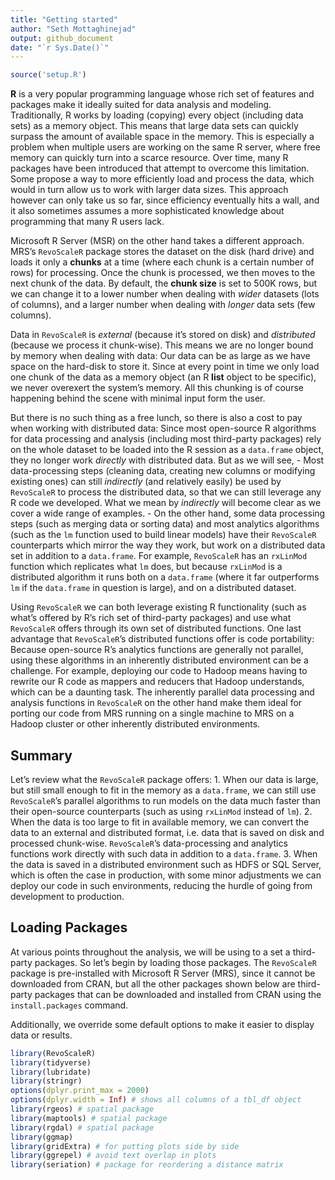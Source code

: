 ```yaml
---
title: "Getting started"
author: "Seth Mottaghinejad"
output: github_document
date: "`r Sys.Date()`"
---
```


```r
source('setup.R')
```

**R** is a very popular programming language whose rich set of features and packages make it ideally suited for data analysis and modeling. Traditionally, R works by loading (copying) every object (including data sets) as a memory object. This means that large data sets can quickly surpass the amount of available space in the memory. This is especially a problem when multiple users are working on the same R server, where free memory can quickly turn into a scarce resource. Over time, many R packages have been introduced that attempt to overcome this limitation. Some propose a way to more efficiently load and process the data, which would in turn allow us to work with larger data sizes. This approach however can only take us so far, since efficiency eventually hits a wall, and it also sometimes assumes a more sophisticated knowledge about programming that many R users lack. 

Microsoft R Server (MSR) on the other hand takes a different approach. MRS's `RevoScaleR` package stores the dataset on the disk (hard drive) and loads it only a **chunks** at a time (where each chunk is a certain number of rows) for processing. Once the chunk is processed, we then moves to the next chunk of the data. By default, the **chunk size** is set to 500K rows, but we can change it to a lower number when dealing with *wider* datasets (lots of columns), and a larger number when dealing with *longer* data sets (few columns).

Data in `RevoScaleR` is *external* (because it's stored on disk) and *distributed* (because we process it chunk-wise). This means we are no longer bound by memory when dealing with data: Our data can be as large as we have space on the hard-disk to store it. Since at every point in time we only load one chunk of the data as a memory object (an R **list** object to be specific), we never overexert the system's memory. All this chunking is of course happening behind the scene with minimal input form the user.

But there is no such thing as a free lunch, so there is also a cost to pay when working with distributed data: Since most open-source R algorithms for data processing and analysis (including most third-party packages) rely on the whole dataset to be loaded into the R session as a `data.frame` object, they no longer work *directly* with distributed data. But as we will see,
- Most data-processing steps (cleaning data, creating new columns or modifying existing ones) can still *indirectly* (and relatively easily) be used by `RevoScaleR` to process the distributed data, so that we can still leverage any R code we developed. What we mean by *indirectly* will become clear as we cover a wide range of examples.
- On the other hand, some data processing steps (such as merging data or sorting data) and most analytics algorithms (such as the `lm` function used to build linear models) have their `RevoScaleR` counterparts which mirror the way they work, but work on a distributed data set in addition to a `data.frame`. For example, `RevoScaleR` has an `rxLinMod` function which replicates what `lm` does, but because `rxLinMod` is a distributed algorithm it runs both on a `data.frame` (where it far outperforms `lm` if the `data.frame` in question is large), and on a distributed dataset.

Using `RevoScaleR` we can both leverage existing R functionality (such as what's offered by R's rich set of third-party packages) and use what `RevoScaleR` offers through its own set of distributed functions. One last advantage that `RevoScaleR`'s distributed functions offer is code portability:
Because open-source R's analytics functions are generally not parallel, using these algorithms in an inherently distributed environment can be a challenge. For example, deploying our code to Hadoop means having to rewrite our R code as mappers and reducers that Hadoop understands, which can be a daunting task. The inherently parallel data processing and analysis functions in `RevoScaleR` on the other hand make them ideal for porting our code from MRS running on a single machine to MRS on a Hadoop cluster or other inherently distributed environments.

## Summary

Let's review what the `RevoScaleR` package offers:
1. When our data is large, but still small enough to fit in the memory as a `data.frame`, we can still use `RevoScaleR`'s parallel algorithms to run models on the data much faster than their open-source counterparts (such as using `rxLinMod` instead of `lm`).
2. When the data is too large to fit in available memory, we can convert the data to an external and distributed format, i.e. data that is saved on disk and processed chunk-wise. `RevoScaleR`'s data-processing and analytics functions work directly with such data in addition to a `data.frame`.
3. When the data is saved in a distributed environment such as HDFS or SQL Server, which is often the case in production, with some minor adjustments we can deploy our code in such environments, reducing the hurdle of going from development to production.

## Loading Packages

At various points throughout the analysis, we will be using to a set a third-party packages. So let's begin by loading those packages. The `RevoScaleR` package is pre-installed with Microsoft R Server (MRS), since it cannot be downloaded from CRAN, but all the other packages shown below are third-party packages that can be downloaded and installed from CRAN using the `install.packages` command.

Additionally, we override some default options to make it easier to display data or results.

```r
library(RevoScaleR)
library(tidyverse)
library(lubridate)
library(stringr)
options(dplyr.print_max = 2000)
options(dplyr.width = Inf) # shows all columns of a tbl_df object
library(rgeos) # spatial package
library(maptools) # spatial package
library(rgdal) # spatial package
library(ggmap)
library(gridExtra) # for putting plots side by side
library(ggrepel) # avoid text overlap in plots
library(seriation) # package for reordering a distance matrix
```


